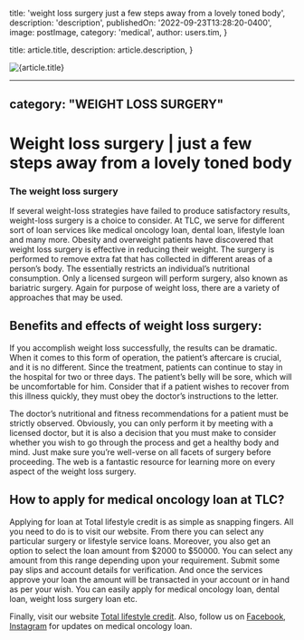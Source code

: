 
  title: 'weight loss surgery just a few steps away from a lovely toned body',
  description: 'description',
  publishedOn: '2022-09-23T13:28:20-0400',
  image: postImage,
  category: 'medical',
  author: users.tim,
}

  title: article.title,
  description: article.description,
}


<Image src={postImage} alt={article.title} />

---
category: "WEIGHT LOSS SURGERY"
---

# Weight loss surgery | just a few steps away from a lovely toned body

### The weight loss surgery

If several weight-loss strategies have failed to produce satisfactory results, weight-loss surgery is a choice to consider. At TLC, we serve for different sort of loan services like medical oncology loan, dental loan, lifestyle loan and many more. Obesity and overweight patients have discovered that weight loss surgery is effective in reducing their weight. The surgery is performed to remove extra fat that has collected in different areas of a person’s body. The essentially restricts an individual’s nutritional consumption. Only a licensed surgeon will perform surgery, also known as bariatric surgery. Again for purpose of weight loss, there are a variety of approaches that may be used.

## Benefits and effects of weight loss surgery:

If you accomplish weight loss successfully, the results can be dramatic. When it comes to this form of operation, the patient’s aftercare is crucial, and it is no different. Since the treatment, patients can continue to stay in the hospital for two or three days. The patient’s belly will be sore, which will be uncomfortable for him. Consider that if a patient wishes to recover from this illness quickly, they must obey the doctor’s instructions to the letter.

The doctor’s nutritional and fitness recommendations for a patient must be strictly observed. Obviously, you can only perform it by meeting with a licensed doctor, but it is also a decision that you must make to consider whether you wish to go through the process and get a healthy body and mind. Just make sure you’re well-verse on all facets of surgery before proceeding. The web is a fantastic resource for learning more on every aspect of the weight loss surgery.

## How to apply for medical oncology loan at TLC?

Applying for loan at Total lifestyle credit is as simple as snapping fingers. All you need to do is to visit our website. From there you can select any particular surgery or lifestyle service loans. Moreover, you also get an option to select the loan amount from $2000 to $50000. You can select any amount from this range depending upon your requirement. Submit some pay slips and account details for verification. And once the services approve your loan the amount will be transacted in your account or in hand as per your wish. You can easily apply for medical oncology loan, dental loan, weight loss surgery loan etc.

Finally, visit our website [Total lifestyle credit](https://tlc.com.au/https://tlc.com.au/weight-loss-surgery-harmonal-changes/). Also, follow us on [Facebook](https://www.facebook.com/totallifestylecredit/), [Instagram](https://www.instagram.com/tlc.aus/) for updates on medical oncology loan.
